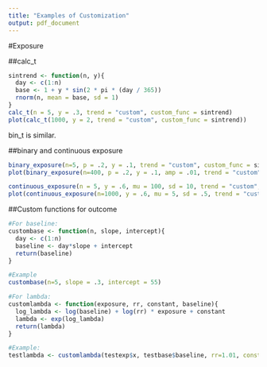 ```yaml
---
title: "Examples of Customization"
output: pdf_document
---
```


#Exposure

##calc_t

```r
sintrend <- function(n, y){
  day <- c(1:n)
  base <- 1 + y * sin(2 * pi * (day / 365))
  rnorm(n, mean = base, sd = 1)
}
calc_t(n = 5, y = .3, trend = "custom", custom_func = sintrend)
plot(calc_t(1000, y = 2, trend = "custom", custom_func = sintrend))
```

bin_t is similar.

##binary and continuous exposure

```r
binary_exposure(n=5, p = .2, y = .1, trend = "custom", custom_func = sintrend)
plot(binary_exposure(n=400, p = .2, y = .1, amp = .01, trend = "custom", custom_func = sintrend))

continuous_exposure(n = 5, y = .6, mu = 100, sd = 10, trend = "custom", custom_func = sintrend)
plot(continuous_exposure(n=1000, y = .6, mu = 5, sd = .5, trend = "custom", custom_func = sintrend))
```

##Custom functions for outcome

```r
#For baseline:
custombase <- function(n, slope, intercept){
  day <- c(1:n)
  baseline <- day*slope + intercept
  return(baseline)
}

#Example
custombase(n=5, slope = .3, intercept = 55)

#For lambda:
customlambda <- function(exposure, rr, constant, baseline){
  log_lambda <- log(baseline) + log(rr) * exposure + constant
  lambda <- exp(log_lambda)
  return(lambda)
}

#Example:
testlambda <- customlambda(testexp$x, testbase$baseline, rr=1.01, constant = 4)
```
